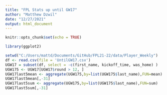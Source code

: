```yaml
---
title: "FPL Stats up until GW17"
author: "Matthew Dzwil"
date: "12/27/2021"
output: html_document
---
```


```r
knitr::opts_chunk$set(echo = TRUE)
```

```r
library(ggplot2)
```

```r
setwd("C:/Users/mattd/Documents/GitHub/FPL21-22/data/Player_Weekly")
df <- read.csv(file = 'UntilGW17.csv')
UGW17 = subset(df, select = -c(first_name, kickoff_time, was_home) )
UGW175 <- UGW17[UGW17$round > 12, ]
UGW17last5mean <- aggregate(UGW175,by=list(UGW175$last_name),FUN=mean)
UGW17last5mean[,-31]
UGW17last5sum <- aggregate(UGW175,by=list(UGW175$last_name),FUN=sum)
UGW17last5sum[,-31]
```


```r

```

